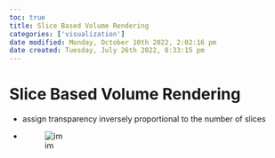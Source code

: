 ```yaml
---
toc: true
title: Slice Based Volume Rendering
categories: ['visualization']
date modified: Monday, October 10th 2022, 2:02:16 pm
date created: Tuesday, July 26th 2022, 8:33:15 pm
---
```


# Slice Based Volume Rendering
- assign transparency inversely proportional to the number of slices
- ![im](images/Pasted%20image%2020220418002454.png)



